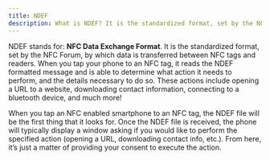 ```yaml
---
title: NDEF
description: What is NDEF? It is the standardized format, set by the NFC Forum, by which data is transferred between NFC tags and readers.
---
```


NDEF stands for: **NFC Data Exchange Format**.
It is the standardized format, set by the NFC Forum, by which data is transferred between NFC tags and readers.
When you tap your phone to an NFC tag, it reads the NDEF formatted message and is able to determine what action it needs to perform, and the details necessary to do so.
These actions include opening a URL to a website, downloading contact information, connecting to a bluetooth device, and much more!

When you tap an NFC enabled smartphone to an NFC tag, the NDEF file will be the first thing that it looks for.
Once the NDEF file is received, the phone will typically display a window asking if you would like to perform the specified action (opening a URL, downloading contact info, etc.).
From here, it’s just a matter of providing your consent to execute the action.